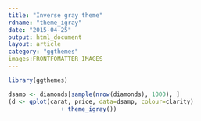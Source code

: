 ```yaml
---
title: "Inverse gray theme"
rdname: "theme_igray"
date: "2015-04-25"
output: html_document
layout: article
category: "ggthemes"
images:FRONTFOMATTER_IMAGES
---
```


```r
library(ggthemes)
```

```r
dsamp <- diamonds[sample(nrow(diamonds), 1000), ]
(d <- qplot(carat, price, data=dsamp, colour=clarity)
               + theme_igray())



```